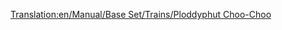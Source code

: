 [[Translation:en/Manual/Base Set/Trains/Ploddyphut Choo-Choo]]
{{it/Manuale/Set base/Treni/StatLocomotive|Image=[[File:it/Manuale/Set base/Treni/Ploddyphutchoochoo.png]]
|Name=Ploddyphut Choo-Choo
|Costo=23.436
|Velocità=72
|Peso=85
|Potenza=298
|Sforzo=25.186
|Kn=247
|Annuale=2.952
|Progettata=1946
|Vita=20 
|Clima=
*Toyland
|Descrizione=Il treno più debole e più lento del clima Toyland.
|Real-life=Immaginario
}}

